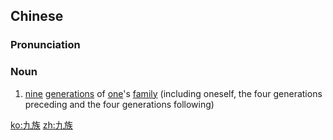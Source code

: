 ==Chinese==
{{zh-forms}}

===Pronunciation===
{{zh-pron
|m=jiǔzú
|c=gau2 zuk6
|mn=kiáu-cho̍k
|cat=n
}}

===Noun===
{{zh-noun}}

# {{lb|zh|literary}} [[nine]] [[generation]]s of [[one]]'s [[family]] (including oneself, the four generations preceding and the four generations following)

[[ko:九族]]
[[zh:九族]]